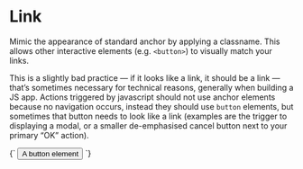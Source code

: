 
<Meta title="Atoms/Link" />

# Link

Mimic the appearance of standard anchor by applying a classname. This allows other interactive elements (e.g. `<button>`) to visually match your links.

This is a slightly bad practice — if it looks like a link, it should be a link — that’s sometimes necessary for technical reasons, generally when building a JS app. Actions triggered by javascript should not use anchor elements because no navigation occurs, instead they should use `button` elements, but sometimes that button needs to look like a link (examples are the trigger to displaying a modal, or a smaller de-emphasised cancel button next to your primary “OK” action).

<Canvas>
  <Story name="Link">
    {`
      <button class="a-link" type="button">A button element</button>
    `}
  </Story>
</Canvas>
